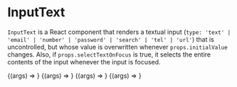 

<Meta component={InputText} title="UIKit/Controls/InputText" />

# InputText

`InputText` is a React component that renders a textual input
(`type: 'text' | 'email' | 'number' | 'password' | 'search' | 'tel' | 'url'`)
that is uncontrolled, but whose value is overwritten whenever
`props.initialValue` changes. Also, if `props.selectTextOnFocus` is true, it
selects the entire contents of the input whenever the input is focused.

<Canvas>
    <Story
        name="Empty Input"
        args={{
            className: 'input-text',
            name: 'empty',
            placeholder: 'enter text here…',
        }}
    >
        {(args) => <InputText {...args} />}
    </Story>
    <Story
        name="Input With Initial Value"
        args={{
            className: 'input-text',
            initialValue: 'Bolivia',
            placeholder: 'enter country name',
        }}
    >
        {(args) => <InputText {...args} />}
    </Story>
    <Story
        name="Input With Initial Value And Select Text On Focus"
        args={{
            className: 'input-text',
            initialValue: 'Bolivia',
            name: 'country',
            placeholder: 'enter country name (selectTextOnFocus)',
            selectTextOnFocus: true,
        }}
    >
        {(args) => <InputText {...args} />}
    </Story>
    <Story
        name="Multi-line Input With Initial Value And Select Text On Focus"
        args={{
            className: 'multi-line-input-text',
            initialValue:
                'Concerning the UFO Sighting near Highland, Illinois',
            maxHeight: 600,
            multiLine: true,
            name: 'multi-line-input',
            placeholder: 'enter text of any length',
            selectTextOnFocus: true,
        }}
    >
        {(args) => <InputText {...args} />}
    </Story>
</Canvas>

<Controls />
